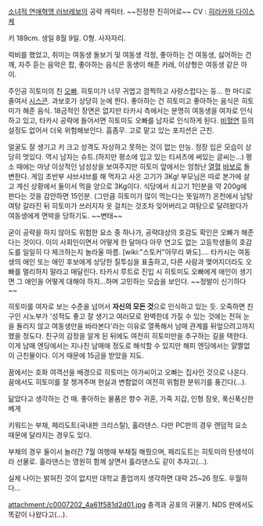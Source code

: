 [[소녀적 연애혁명 러브레보]]의 공략 캐릭터. ~~진정한 진히어로~~ CV : [[히라카와 다이스케]]

키 189cm. 생일 8월 9일. O형. 사자자리. 

럭비를 했었고, 취미는 여동생 돌보기 및 여동생 걱정, 좋아하는 건 여동생, 싫어하는 건 깨, 자주 듣는 음악은 팝, 좋아하는 음식은 동생이 해준 카레, 이상형은 여동생 같은 아이.

주인공 히토미의 친 [[오빠]]. 히토미가 너무 귀엽고 깜찍하고 사랑스럽다는 둥… 한 마디로 줄여서 [[시스콘]]. 과보호가 상당히 눈에 띈다. 좋아하는 건 히토미고 좋아하는 음식은 히토미가 해준 음식. 18금적인 장면은 없지만 타카시 측에서는 분명히 여동생을 여자로 인식하고 있고, 타카시 공략에 들어서면 히토미도 오빠를 남자로 인식하게 된다. [[비혈연]] 등의 설정도 없어서 더욱 위험해보인다. 흠좀무.  고로 맡고 있는 포지션은 근친.

얼굴도 잘 생기고 키 크고 성격도 자상하고 못하는 것이 없는 만능. 정장 입은 모습이 상당히 멋있다. 역시 남자는 슈트.(하지만 평소에 입고 있는 티셔츠에 써있는 글씨는...) 평소 때에는 마냥 이상적인 남성상을 보여주지만 히토미 앞에서는 엄청난 [[열혈]] [[바보]]로 돌변한다. 게임 초반부 샤브샤브를 해 먹자고 사온 고기가 3Kg! 부모님은 따로 본가에 살고 계신 상황에서 둘이서 먹을 양으로 3Kg이다. 식당에서 쇠고기 1인분을 약 200g에 판다는 것을 감안하면 15인분. (그만큼 히토미가 많이 먹는다는 뜻일까?) 온천에서 남탕 여탕 갈라진 뒤 히토미가 쓰러지자 옷 걸치는 것조차 잊어버리고 여탕으로 달려왔다가 여동생에게 면박을 당하기도. ~~변태~~

굳이 공략을 하지 않아도 위험한 요소 중 하나가, 공략대상의 호감도 확인은 오빠가 해준다는 것이다. 이미 사회인이면서 어떻게 한 달마다 아무 연고도 없는 고등학생들의 호감도를 일일히 다 체크하는지 놀라울 따름. [wiki:"스토커"아무리 봐도]…. 타카시는 여동생의 애인 또는 애인 후보에게 상당한 질투심을 표출하고, 다른 사람과 맺어지더라도 오빠를 멀리하지 말라고 매달린다. 타카시 루트로 진입 시 히토미도 오빠에게 애인이 생기면 그 애인을 어떻게 대해야 하지…하며 고민하는 모습을 보인다. ~~정발이 신기하다~~

히토미를 여자로 보는 수준을 넘어서 '''자신의 모든 것'''으로 인식하고 있는 듯. 오죽하면 친구인 시노부가 '성적도 좋고 잘 생기고 여러모로 완벽한데 가질 수 있는 것에는 전혀 눈을 돌리지 않고 여동생만을 바라본다'라는 이유로 열폭해서 남매 관계를 뒤엎으려고까지 했을 정도다. 친구의 감정을 알게 된 뒤에도 여전히 히토미만을 추구하는 길을 택한다. 이게 남매 엔딩에서는 지나친 남매애 정도로 해석할 수 있지만 해피 엔딩에서는 얄짤없이 근친물이다. 이거 때문에 15금을 받았을 지도.

꿈에서는 호화 여객선을 배경으로 히토미는 아가씨이고 오빠는 집사인 것으로 나온다. 꿈에서도 히토미를 잘 챙겨주며 현실과 변함없이 여전히 위험한 분위기를 풍긴다(…).

닮았다고 생각하는 건 매.
좋아하는 물품은 향수 귀혼, 가죽 지갑, 인형 잠옷, 푹신푹신한 베게

키워드는 부채, 페리도트(국내판 크리스탈), 훌라댄스.
다만 PC판의 경우 랜덤적 요소 때문에 달라지는 경우도 있다.

부채의 경우 둘이서 놀러간 7월 여행때 부채질 해줬으며, 페리도트는 히토미의 탄생석이라 선물로. 훌라댄스는 영원히 함께 살면서 훌라댄스도 같이 추자고(…).

실제 나이는 밝혀진 것이 없지만 대학교 졸업까지 생각하면 대략 25~26 정도. 우월하다…


attachment:/c0007202_4a61f581d2d01.jpg
충격과 공포의 귀물기. NDS 판에서도 똑같이 나왔다고(…).
